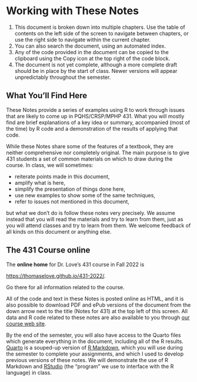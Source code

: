 # Working with These Notes {.unnumbered}

1.  This document is broken down into multiple chapters. Use the table of contents on the left side of the screen to navigate between chapters, or use the right side to navigate within the current chapter.
2.  You can also search the document, using an automated index.
3.  Any of the code provided in the document can be copied to the clipboard using the Copy icon at the top right of the code block.
4.  The document is not yet complete, although a more complete draft should be in place by the start of class. Newer versions will appear unpredictably throughout the semester.

## What You'll Find Here {.unnumbered}

These Notes provide a series of examples using R to work through issues that are likely to come up in PQHS/CRSP/MPHP 431. What you will mostly find are brief explanations of a key idea or summary, accompanied (most of the time) by R code and a demonstration of the results of applying that code.

While these Notes share some of the features of a textbook, they are neither comprehensive nor completely original. The main purpose is to give 431 students a set of common materials on which to draw during the course. In class, we will sometimes:

-   reiterate points made in this document,
-   amplify what is here,
-   simplify the presentation of things done here,
-   use new examples to show some of the same techniques,
-   refer to issues not mentioned in this document,

but what we don't do is follow these notes very precisely. We assume instead that you will read the materials and try to learn from them, just as you will attend classes and try to learn from them. We welcome feedback of all kinds on this document or anything else.

## The 431 Course online {.unnumbered}

The **online home** for Dr. Love's 431 course in Fall 2022 is 

[https://thomaselove.github.io/431-2022/](https://thomaselove.github.io/431-2022/). 

Go there for all information related to the course.

All of the code and text in these Notes is posted online as HTML, and it is also possible to download PDF and ePub versions of the document from the down arrow next to the title (Notes for 431) at the top left of this screen. All data and R code related to these notes are also available to you through [our course web site](https://thomaselove.github.io/431-2022/).

By the end of the semester, you will also have access to the Quarto files which generate everything in the document, including all of the R results. [Quarto](https://quarto.org/) is a souped-up version of [R Markdown](https://rmarkdown.rstudio.com/), which you will use during the semester to complete your assignments, and which I used to develop previous versions of these notes. We will demonstrate the use of R Markdown and [RStudio](https://www.rstudio.com/products/rstudio/) (the "program" we use to interface with the R language) in class.

